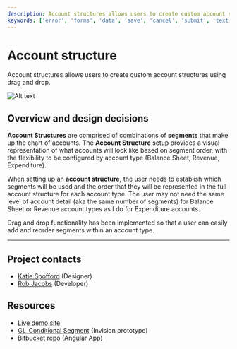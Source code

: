 ```yaml
---
description: Account structures allows users to create custom account structures using drag and drop. 
keywords: ['error', 'forms', 'data', 'save', 'cancel', 'submit', 'text field']
---
```


# Account structure

Account structures allows users to create custom account structures using drag and drop. 

<ImageBlock padded={false}>

![Alt text](../images/gl-drag-drop.png)

</ImageBlock>

## Overview and design decisions

**Account Structures** are comprised of combinations of **segments** that make up the chart of accounts. The **Account Structure** setup provides a visual representation of what accounts will look like based on segment order, with the flexibility to be configured by account type (Balance Sheet, Revenue, Expenditure).

When setting up an **account structure,** the user needs to establish which segments will be used and the order that they will be represented in the full account structure for each account type. The user may not need the same level of account detail (aka the same number of segments) for Balance Sheet or Revenue account types as I do for Expenditure accounts.

Drag and drop functionality has been implemented so that a user can easily add and reorder segments within an account type.

---

<Columns columns="two" type="equal">

<div>

## Project contacts 

- <a href="mailto:katie.spofford@tylertech.com">Katie Spofford</a> (Designer)
- <a href="mailto:rob.jacobs@tylertech.com">Rob Jacobs</a> (Developer)

</div>

<div>

## Resources 

- <a href="http://fdvmdevmerapp1.corp.tylertechnologies.com/ChartManager/account-structure/home">Live demo site</a>
- <a href="https://tylertech.invisionapp.com/share/63VZKDHUGWH#/screens/405634795?browse">GL_Conditional Segment</a> (Invision prototype)
- <a href="https://bitbucket.tylertech.com/projects/FGL/repos/chart-manager/browse/src/app/modules/account-structure/views/home">Bitbucket repo</a> (Angular App)

</div>

</Columns>
